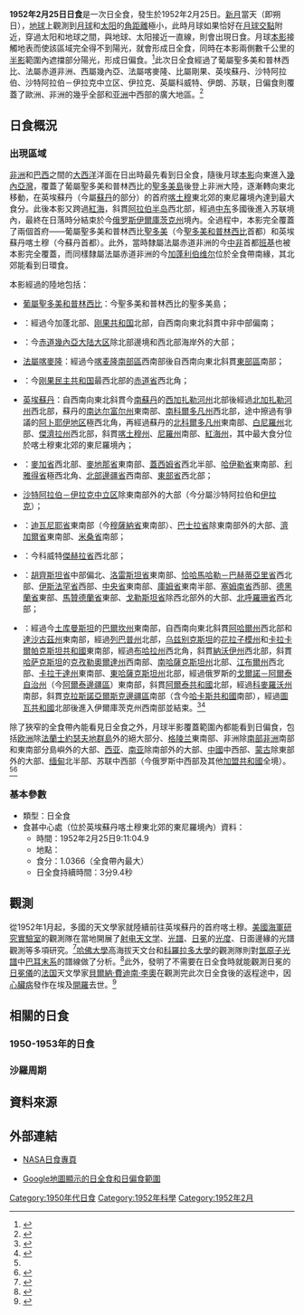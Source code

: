 {{NoteTA
|G1=Toponym
|1=zh-cn:加扎勒; zh-tw:加札爾
}}
{{Infobox Solar eclipse
| Year        = 1952
| Month       = 2
| Day         = 25
| Type        = 日全食
| Image       = SE1952Feb25T.png
| Image size  = 200px
| Image intro = 1952年2月25日日全食路徑圖
  <!--   日食資料   -->
| Gamma       = 0.4697
| Mag         = 1.0366
| Saros       = 139
| Saros total = 71
| Saros seq   = 26
  <!--     食甚     -->
| Duration    = 3分9.4秒
| Location    = [[英埃共管蘇丹|英埃蘇丹]][[喀土穆|喀土穆]]東北郊的東尼羅
| Coords      = {{coord|15|37.7|N|32|39.3|E}}
| Width       = 137.8公里
  <!--   開始時間   -->
| Partial     = 
| Start type  = 
| Centre      = 
| Greatest    = 9:11:04.9
  <!--     倒數     -->
| hour        = 09
| minute      = 11
| second      = 4.9
| Duration_s  = 
}}
'''1952年2月25日日食'''是一次日全食，發生於1952年2月25日。[[新月|新月]]當天（即朔日），[[地球|地球]]上觀測到[[月球|月球]]和[[太阳|太阳]]的[[角距離|角距離]]極小，此時月球如果恰好在[[月球交點|月球交點]]附近，穿過太阳和地球之間，與地球、太阳接近一直線，則會出現日食。月球[[本影|本影]]接觸地表而使該區域完全得不到陽光，就會形成日全食，同時在本影兩側數千公里的[[半影|半影]]範圍內遮擋部分陽光，形成日偏食。<ref name="astron">{{cite web|author=樊忠玉|title=日（月）食|url=http://www.astron.ac.cn/bencandy-51-1630-1.htm|publisher=中国天文科普网|accessdate=2016-03-26|archive-date=2014-09-17|archive-url=https://web.archive.org/web/20140917080048/http://www.astron.ac.cn/bencandy-51-1630-1.htm|dead-url=no}}</ref>此次日全食經過了葡屬聖多美和普林西比、法屬赤道非洲、西屬幾內亞、法屬喀麥隆、比屬剛果、英埃蘇丹、沙特阿拉伯、沙特阿拉伯－伊拉克中立区、伊拉克、英屬科威特、伊朗、苏联，日偏食則覆蓋了歐洲、非洲的幾乎全部和[[亚洲|亚洲]]中西部的廣大地區。<ref name="NASAGIF">{{cite web|author=Fred Espenak|title=Total Solar Eclipse of 1952 Feb 25|url=http://eclipse.gsfc.nasa.gov/SEplot/SEplot1951/SE1952Feb25T.GIF|publisher=NASA Eclipse Web Site|accessdate=2016-03-26|archive-date=2020-10-23|archive-url=https://web.archive.org/web/20201023234703/https://eclipse.gsfc.nasa.gov/SEplot/SEplot1951/SE1952Feb25T.GIF|dead-url=no}}{{en}}</ref>

== 日食概況 ==
=== 出現區域 ===
[[非洲|非洲]]和[[巴西|巴西]]之間的[[大西洋|大西洋]]洋面在日出時最先看到日全食，隨後月球[[本影|本影]]向東進入[[幾內亞灣|幾內亞灣]]，覆蓋了葡屬聖多美和普林西比的[[聖多美島|聖多美島]]後登上非洲大陸，逐漸轉向東北移動，在英埃蘇丹（今屬[[苏丹共和国|蘇丹]]的部分）的首府[[喀土穆|喀土穆]]東北郊的東尼羅境內達到最大食分。此後本影又跨過[[紅海|紅海]]，斜貫[[阿拉伯半岛|阿拉伯半岛]]西北部，經過[[中东|中东]]多國後進入苏联境內，最終在日落時分結束於今[[俄罗斯|俄罗斯]][[伊爾庫茨克州|伊爾庫茨克州]]境內。全過程中，本影完全覆蓋了兩個首府——葡屬聖多美和普林西比[[聖多美|聖多美]]（今[[聖多美和普林西比|聖多美和普林西比]]首都）和英埃蘇丹喀土穆（今蘇丹首都）。此外，當時隸屬法屬赤道非洲的今[[中非共和國|中非]]首都[[班基|班基]]也被本影完全覆蓋，而同樣隸屬法屬赤道非洲的今[[加蓬|加蓬]][[利伯维尔|利伯维尔]]位於全食帶南緣，其北郊能看到日環食。

本影經過的陸地包括：
*{{flagicon|PRT}} [[葡屬聖多美和普林西比|葡屬聖多美和普林西比]]：今聖多美和普林西比的聖多美島；
*{{flag|法屬赤道非洲}}：經過今加蓬北部、[[刚果共和国|刚果共和国]]北部，自西南向東北斜貫中非中部偏南；
*{{flag|Spanish Guinea}}：今[[赤道幾內亞|赤道幾內亞]][[大陆大区_(赤道几内亚)|大陆大区]]除北部邊境和西北部海岸外的大部；
*{{flagicon|FRA}} [[喀麥隆殖民地|法屬喀麥隆]]：經過今[[喀麦隆|喀麦隆]][[南部區_(喀麥隆)|南部區]]西南部後自西南向東北斜貫[[東部區_(喀麥隆)|東部區]]南部；
*{{flag|Belgian Congo}}：今[[刚果民主共和国|刚果民主共和国]]最西北部的[[赤道省|赤道省]]西北角；
*{{flagicon|UK}}{{flagicon|埃及王國}} [[英埃共管蘇丹|英埃蘇丹]]：自西南向東北斜貫今[[南蘇丹|南蘇丹]]的[[西加扎勒河州|西加扎勒河州]]北部後經過[[北加扎勒河州|北加扎勒河州]]西北部，蘇丹的[[南达尔富尔州|南达尔富尔州]]東南部、[[南科爾多凡州|南科爾多凡州]]西北部，途中擦過有爭議的[[阿卜耶伊地区|阿卜耶伊地区]]極西北角，再經過蘇丹的[[北科爾多凡州|北科爾多凡州]]東南部、[[白尼羅州|白尼羅州]]北部、[[傑濟拉州|傑濟拉州]]西北部，斜貫[[喀土穆州|喀土穆州]]、[[尼羅州|尼羅州]]南部、[[紅海州|紅海州]]，其中最大食分位於喀土穆東北郊的東尼羅境內；
*{{flag|SAU|1938}}：[[麥加省|麥加省]]西北部、[[麥地那省|麥地那省]]東南部、[[蓋西姆省|蓋西姆省]]西北半部、[[哈伊勒省|哈伊勒省]]東南部、[[利雅得省|利雅得省]]極西北角、[[北部邊疆省|北部邊疆省]]西南部、[[東部省_(沙特阿拉伯)|東部省]]西北部；
*{{flagicon|SAU|1938}}{{flagicon|Kingdom of iraq}} [[沙特阿拉伯－伊拉克中立区|沙特阿拉伯－伊拉克中立区]]除東南部外的大部（今分屬沙特阿拉伯和[[伊拉克|伊拉克]]）；
*{{flag|Kingdom of iraq|name=伊拉克}}：[[卡迪西亞省|迪瓦尼耶省]]東南部（今[[穆薩納省|穆薩納省]]東南部）、[[巴士拉省|巴士拉省]]除東南部外的大部、[[濟加爾省|濟加爾省]]東南部、[[米桑省|米桑省]]南部；
*{{flag|KWT|1915|name=英屬科威特}}：今科威特[[傑赫拉省|傑赫拉省]]西北部；
*{{flag|巴勒維王朝|1925|name=伊朗}}：[[胡齊斯坦省|胡齊斯坦省]]中部偏北、[[洛雷斯坦省|洛雷斯坦省]]東南部、[[恰哈馬哈勒－巴赫蒂亞里省|恰哈馬哈勒－巴赫蒂亞里省]]西北部、[[伊斯法罕省|伊斯法罕省]]西部、[[中央省_(伊朗)|中央省]]東南部、[[庫姆省|庫姆省]]東南半部、[[塞姆南省|塞姆南省]]西部、[[德黑蘭省|德黑蘭省]]東部、[[馬贊德蘭省|馬贊德蘭省]]東部、[[戈勒斯坦省|戈勒斯坦省]]除西北部外的大部、[[北呼羅珊省|北呼羅珊省]]西北部；
*{{flag|USSR|1923}}：經過今[[土库曼斯坦|土库曼斯坦]]的[[巴爾坎州|巴爾坎州]]東南部，自西南向東北斜貫[[阿哈爾州|阿哈爾州]]西北部和[[達沙古茲州|達沙古茲州]]東南部，經過[[列巴普州|列巴普州]]北部，[[乌兹别克斯坦|乌兹别克斯坦]]的[[花拉子模州|花拉子模州]]和[[卡拉卡爾帕克斯坦共和國|卡拉卡爾帕克斯坦共和國]]東南部，經過[[布哈拉州|布哈拉州]]西北角，斜貫[[納沃伊州|納沃伊州]]西北部，斜貫[[哈萨克斯坦|哈萨克斯坦]]的[[克孜勒奧爾達州|克孜勒奧爾達州]]西南部、[[南哈薩克斯坦州|南哈薩克斯坦州]]北部、[[江布爾州|江布爾州]]西北部、[[卡拉干達州|卡拉干達州]]東南部、[[東哈薩克斯坦州|東哈薩克斯坦州]]北部，經過俄罗斯的[[戈爾諾－阿爾泰自治州|戈爾諾－阿爾泰自治州]]（今[[阿爾泰邊疆區|阿爾泰邊疆區]]）東南部，斜貫[[阿爾泰共和國|阿爾泰共和國]]北部，經過[[科麥羅沃州|科麥羅沃州]]南部，斜貫[[克拉斯諾亞爾斯克邊疆區|克拉斯諾亞爾斯克邊疆區]]南部（含今[[哈卡斯共和國|哈卡斯共和國]]南部），經過[[圖瓦共和國|圖瓦共和國]]北部後進入伊爾庫茨克州西南部並結束。<ref>{{cite web|author=Fred Espenak|title=Total Solar Eclipse of 1952 Feb 25 - Google Maps and Solar Eclipse Paths|url=http://eclipse.gsfc.nasa.gov/SEgoogle/SEgoogle1951/SE1952Feb25Tgoogle.html|publisher=NASA Eclipse Web Site|accessdate=2016-03-26|archive-date=2020-10-20|archive-url=https://web.archive.org/web/20201020185008/https://eclipse.gsfc.nasa.gov/SEgoogle/SEgoogle1951/SE1952Feb25Tgoogle.html|dead-url=no}}{{en}}</ref><ref>{{cite web|author=Xavier M. Jubier|title=Eclipse Totale de Soleil du 25 février 1952 - Cartographie Interactive Google (1952 February 25 Total Solar Eclipse - Interactive Google Map)|url=http://xjubier.free.fr/site_pages/solar_eclipses/xSE_GoogleMap3.php?Ecl=+19520225|accessdate=2016-03-26|archive-date=2020-11-29|archive-url=https://web.archive.org/web/20201129111439/http://xjubier.free.fr/site_pages/solar_eclipses/xSE_GoogleMap3.php?Ecl=+19520225|dead-url=no}}{{fr}}{{en}}</ref>

除了狹窄的全食帶內能看見日全食之外，月球半影覆蓋範圍內都能看到日偏食，包括[[欧洲|欧洲]]除[[法蘭士約瑟夫地群島|法蘭士約瑟夫地群島]]外的絕大部分、[[格陵兰|格陵兰]]東南部、非洲除[[南部非洲|南部非洲]]南部和東南部分島嶼外的大部、[[西亚|西亚]]、[[南亚|南亚]]除南部外的大部、[[中國|中國]]中西部、[[蒙古人民共和国|蒙古]]除東部外的大部、[[缅甸|缅甸]]北半部、苏联中西部（今俄罗斯中西部及其他[[蘇聯加盟共和國|加盟共和國]]全境）。<ref name="NASAGIF"/><ref>{{cite web|author=Fred Espenak|title=Catalog of Solar Eclipses (1901 to 2000)|url=http://eclipse.gsfc.nasa.gov/SEcat5/SE1901-2000.html|publisher=NASA Eclipse Web Site|accessdate=2016-03-26|archive-date=2008-08-29|archive-url=https://web.archive.org/web/20080829151131/http://eclipse.gsfc.nasa.gov/SEcat5/SE1901-2000.html|dead-url=no}}{{en}}</ref>

=== 基本參數 ===
{{NoteUTC}}
* 類型：日全食
* 食甚中心處（位於英埃蘇丹喀土穆東北郊的東尼羅境內）資料：
** 時間：1952年2月25日9:11:04.9
** 地點：{{coord|15|37.7|N|32|39.3|E}}
** 食分：1.0366（全食帶內最大）
** 日全食持續時間：3分9.4秒

== 觀測 ==
從1952年1月起，多國的天文學家就陸續前往英埃蘇丹的首府喀土穆。[[美國海軍研究實驗室|美國海軍研究實驗室]]的觀測隊在當地開展了[[射电天文学|射电天文学]]、[[光學頻譜|光譜]]、[[日冕|日冕]]的[[光度|光度]]、日面邊緣的光譜觀測等多項研究。<ref>{{cite journal|author=M. K. Aly|title=Khartoum expeditions for total solar eclipse of February 25th, 1952|journal=The Observatory|url=http://articles.adsabs.harvard.edu/full/1952Obs....72...63A|volume=72|pages=63-72|date=1952-04|accessdate=2016-03-28|archive-date=2017-04-06|archive-url=https://web.archive.org/web/20170406194403/http://articles.adsabs.harvard.edu/full/1952Obs....72...63A|dead-url=no}}{{en}}</ref>[[哈佛大學|哈佛大學]]高海拔天文台和[[科羅拉多大學|科羅拉多大學]]的觀測隊則對[[氫原子光譜|氫原子光譜]]中[[巴耳末系|巴耳末系]]的譜線做了分析。<ref>{{cite journal|author=Athay, R. G., Billings, D. E., Evans, J. W., & Roberts, W. O.|title=Emission in Hydrogen Balmer Lines and Continuum in Flash Spectrum of 1952 Total Solar Eclipse at Khartoum, Sudan.|journal=[[天文物理期刊|天文物理期刊]]|url=http://adsabs.harvard.edu/full/1954ApJ...120...94A|volume=120|pages=94-111|accessdate=2016-03-28|archive-date=2017-04-06|archive-url=https://web.archive.org/web/20170406181811/http://adsabs.harvard.edu/full/1954ApJ...120...94A|dead-url=no}}{{en}}</ref>此外，發明了不需要在日全食時就能觀測日冕的[[日冕儀|日冕儀]]的[[法国|法国]]天文學家[[貝爾納·費迪南·李奧|貝爾納·費迪南·李奧]]在觀測完此次日全食後的返程途中，因[[心臟病|心臟病]]發作在埃及[[開羅|開羅]]去世。<ref>{{cite web|title=Bernard Lyot (1897--1952)|url=http://www.astro.umontreal.ca/~paulchar/grps/histoire/newsite/bio/lyot_e.html|publisher=[[蒙特利尔大学|蒙特利尔大学]]|accessdate=2016-03-28|archive-date=2016-03-03|archive-url=https://web.archive.org/web/20160303212543/http://www.astro.umontreal.ca/~paulchar/grps/histoire/newsite/bio/lyot_e.html|dead-url=no}}{{en}}{{fr}}</ref>

== 相關的日食 ==
=== 1950-1953年的日食 ===
{{Solar eclipse set 1950-1953}}

=== 沙羅周期 ===
{{Solar Saros series 139}}

== 資料來源 ==
{{reflist}}

== 外部連結 ==
{{日食主題}}
* [http://eclipse.gsfc.nasa.gov/solar.html NASA日食專頁]{{Wayback|url=http://eclipse.gsfc.nasa.gov/solar.html |date=20190108200537 }}{{en}}
{{Solar eclipse NASA reference|1951/SE1952Feb25T}}
* [http://xjubier.free.fr/site_pages/solar_eclipses/xSE_GoogleMap3.php?Ecl=+19520225 Google地圖顯示的日全食和日偏食範圍]{{Wayback|url=http://xjubier.free.fr/site_pages/solar_eclipses/xSE_GoogleMap3.php?Ecl=+19520225 |date=20201129111439 }}{{fr}}{{en}}

{{Solar eclipses
|nature=日全食
|previous=[[1951年9月1日日食|1951年9月1日日食]]|natureprevious=日環食
|previoussamenature=[[1950年9月12日日食|1950年9月12日日食]]
|next=[[1952年8月20日日食|1952年8月20日日食]]|naturenext=日環食
|nextsamenature=[[1954年6月30日日食|1954年6月30日日食]]
}}
{{日食}}

[[Category:1950年代日食|Category:1950年代日食]]
[[Category:1952年科學|Category:1952年科學]]
[[Category:1952年2月|Category:1952年2月]]